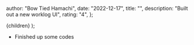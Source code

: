 
  author: "Bow Tied Hamachi",
  date: "2022-12-17",
  title: "",
  description: "Built out a new worklog UI",
  rating: "4",
};

  <WorkLogLayout meta={meta}>{children}</WorkLogLayout>
);

- Finished up some codes
